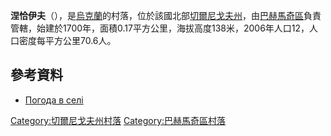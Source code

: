 {{coord|50|58|49|N|32|58|2|E|scale:100000|display=title}}

'''涅恰伊夫'''（{{lang-uk|Нечаїв}}），是[[烏克蘭|烏克蘭]]的村落，位於該國北部[[切爾尼戈夫州|切爾尼戈夫州]]，由[[巴赫馬奇區|巴赫馬奇區]]負責管轄，始建於1700年，面積0.17平方公里，海拔高度138米，2006年人口12，人口密度每平方公里70.6人。

==參考資料==
*[http://weather.in.ua/ua/chernigovskaja/16837 Погода в селі ] {{Wayback|url=http://weather.in.ua/ua/chernigovskaja/16837 |date=20111220121128 }}

[[Category:切爾尼戈夫州村落|Category:切爾尼戈夫州村落]]
[[Category:巴赫馬奇區村落|Category:巴赫馬奇區村落]]


{{Chernihiv-geo-stub}}